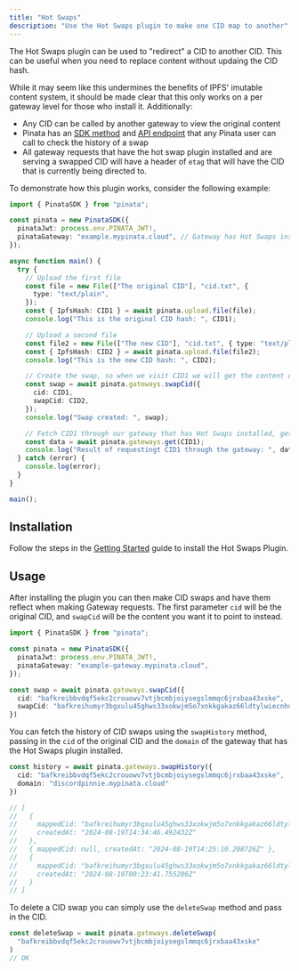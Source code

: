 ```yaml
---
title: "Hot Swaps"
description: "Use the Hot Swaps plugin to make one CID map to another"
---
```


The Hot Swaps plugin can be used to "redirect" a CID to another CID. This can be useful when you need to replace content without updaing the CID hash.

While it may seem like this undermines the benefits of IPFS' imutable content system, it should be made clear that this only works on a per gateway level for those who install it. Additionally:
- Any CID can be called by another gateway to view the original content
- Pinata has an [SDK method](/sdk/gateways/swap-history) and [API endpoint](/api-reference/endpoint/get-swap-history) that any Pinata user can call to check the history of a swap
- All gateway requests that have the hot swap plugin installed and are serving a swapped CID will have a header of `etag` that will have the CID that is currently being directed to.

To demonstrate how this plugin works, consider the following example:

```typescript
import { PinataSDK } from "pinata";

const pinata = new PinataSDK({
  pinataJwt: process.env.PINATA_JWT!,
  pinataGateway: "example.mypinata.cloud", // Gateway has Hot Swaps installed
});

async function main() {
  try {
    // Upload the first file
    const file = new File(["The original CID"], "cid.txt", {
      type: "text/plain",
    });
    const { IpfsHash: CID1 } = await pinata.upload.file(file);
    console.log("This is the original CID hash: ", CID1);

    // Upload a second file
    const file2 = new File(["The new CID"], "cid.txt", { type: "text/plain" });
    const { IpfsHash: CID2 } = await pinata.upload.file(file2);
    console.log("This is the new CID hash: ", CID2);

    // Create the swap, so when we visit CID1 we will get the content of CID2
    const swap = await pinata.gateways.swapCid({
      cid: CID1,
      swapCid: CID2,
    });
    console.log("Swap created: ", swap);

    // Fetch CID1 through our gateway that has Hot Swaps installed, get the content of CID2
    const data = await pinata.gateways.get(CID1);
    console.log("Result of requestingt CID1 through the gateway: ", data);
  } catch (error) {
    console.log(error);
  }
}

main();
```

## Installation

Follow the steps in the [Getting Started](/gateways/plugins/getting-started) guide to install the Hot Swaps Plugin.

## Usage

After installing the plugin you can then make CID swaps and have them reflect when making Gateway requests. The first parameter `cid` will be the original CID, and `swapCid` will be the content you want it to point to instead.

```typescript
import { PinataSDK } from "pinata";

const pinata = new PinataSDK({
  pinataJwt: process.env.PINATA_JWT!,
  pinataGateway: "example-gateway.mypinata.cloud",
});

const swap = await pinata.gateways.swapCid({
  cid: "bafkreibbvdqf5ekc2crouowv7vtjbcmbjoiysegslmmqc6jrxbaa43xske",
  swapCid: "bafkreihumyr3bgxulu45ghws33xokwjm5o7xnkkgakaz66ldtylwiecnhu"
})
```

You can fetch the history of CID swaps using the `swapHistory` method, passing in the `cid` of the original CID and the `domain` of the gateway that has the Hot Swaps plugin installed.

```typescript
const history = await pinata.gateways.swapHistory({
  cid: "bafkreibbvdqf5ekc2crouowv7vtjbcmbjoiysegslmmqc6jrxbaa43xske",
  domain: "discordpinnie.mypinata.cloud"
})

// [
//   {
//     mappedCid: "bafkreihumyr3bgxulu45ghws33xokwjm5o7xnkkgakaz66ldtylwiecnhu",
//     createdAt: "2024-08-19T14:34:46.492432Z"
//   },
//   { mappedCid: null, createdAt: "2024-08-19T14:25:10.208726Z" },
//   {
//     mappedCid: "bafkreihumyr3bgxulu45ghws33xokwjm5o7xnkkgakaz66ldtylwiecnhu",
//     createdAt: "2024-08-19T00:23:41.755206Z"
//   }
// ]
```

To delete a CID swap you can simply use the `deleteSwap` method and pass in the CID.

```typescript
const deleteSwap = await pinata.gateways.deleteSwap(
  "bafkreibbvdqf5ekc2crouowv7vtjbcmbjoiysegslmmqc6jrxbaa43xske"
)
// OK
```
